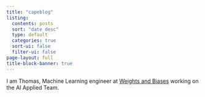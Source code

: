 ```yaml
---
title: "capeblog"
listing:
  contents: posts
  sort: "date desc"
  type: default
  categories: true
  sort-ui: false
  filter-ui: false
page-layout: full
title-block-banner: true
---
```



I am Thomas, Machine Learning engineer at [Weights and Biases](http://wandb.com) working on the AI Applied Team. 